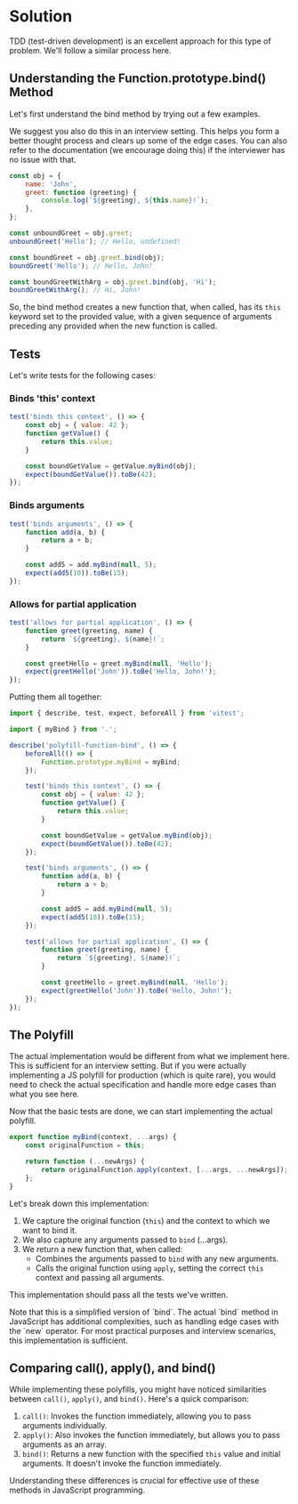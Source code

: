 
# Solution

TDD (test-driven development) is an excellent approach for this type of problem. We'll follow a similar process here.

## Understanding the Function.prototype.bind() Method

Let's first understand the bind method by trying out a few examples.

<Callout>
	We suggest you also do this in an interview setting. This helps you form a
	better thought process and clears up some of the edge cases. You can also
	refer to the documentation (we encourage doing this) if the interviewer has no
	issue with that.
</Callout>

```js
const obj = {
	name: 'John',
	greet: function (greeting) {
		console.log(`${greeting}, ${this.name}!`);
	},
};

const unboundGreet = obj.greet;
unboundGreet('Hello'); // Hello, undefined!

const boundGreet = obj.greet.bind(obj);
boundGreet('Hello'); // Hello, John!

const boundGreetWithArg = obj.greet.bind(obj, 'Hi');
boundGreetWithArg(); // Hi, John!
```

So, the bind method creates a new function that, when called, has its `this` keyword set to the provided value, with a given sequence of arguments preceding any provided when the new function is called.

## Tests

Let's write tests for the following cases:

### Binds 'this' context

```js title="index.test.js"
test('binds this context', () => {
	const obj = { value: 42 };
	function getValue() {
		return this.value;
	}

	const boundGetValue = getValue.myBind(obj);
	expect(boundGetValue()).toBe(42);
});
```

### Binds arguments

```js title="index.test.js"
test('binds arguments', () => {
	function add(a, b) {
		return a + b;
	}

	const add5 = add.myBind(null, 5);
	expect(add5(10)).toBe(15);
});
```

### Allows for partial application

```js title="index.test.js"
test('allows for partial application', () => {
	function greet(greeting, name) {
		return `${greeting}, ${name}!`;
	}

	const greetHello = greet.myBind(null, 'Hello');
	expect(greetHello('John')).toBe('Hello, John!');
});
```

Putting them all together:

```js title="index.test.js"
import { describe, test, expect, beforeAll } from 'vitest';

import { myBind } from '.';

describe('polyfill-function-bind', () => {
	beforeAll(() => {
		Function.prototype.myBind = myBind;
	});

	test('binds this context', () => {
		const obj = { value: 42 };
		function getValue() {
			return this.value;
		}

		const boundGetValue = getValue.myBind(obj);
		expect(boundGetValue()).toBe(42);
	});

	test('binds arguments', () => {
		function add(a, b) {
			return a + b;
		}

		const add5 = add.myBind(null, 5);
		expect(add5(10)).toBe(15);
	});

	test('allows for partial application', () => {
		function greet(greeting, name) {
			return `${greeting}, ${name}!`;
		}

		const greetHello = greet.myBind(null, 'Hello');
		expect(greetHello('John')).toBe('Hello, John!');
	});
});
```

## The Polyfill

<Callout type='error'>
	The actual implementation would be different from what we implement here. This
	is sufficient for an interview setting. But if you were actually implementing
	a JS polyfill for production (which is quite rare), you would need to check
	the actual specification and handle more edge cases than what you see here.
</Callout>

Now that the basic tests are done, we can start implementing the actual polyfill.

```js title="index.js"
export function myBind(context, ...args) {
	const originalFunction = this;

	return function (...newArgs) {
		return originalFunction.apply(context, [...args, ...newArgs]);
	};
}
```

Let's break down this implementation:

1. We capture the original function (`this`) and the context to which we want to bind it.
2. We also capture any arguments passed to `bind` (...args).
3. We return a new function that, when called:
   - Combines the arguments passed to `bind` with any new arguments.
   - Calls the original function using `apply`, setting the correct `this` context and passing all arguments.

This implementation should pass all the tests we've written.

<Callout>
	Note that this is a simplified version of `bind`. The actual `bind` method in
	JavaScript has additional complexities, such as handling edge cases with the
	`new` operator. For most practical purposes and interview scenarios, this
	implementation is sufficient.
</Callout>

## Comparing call(), apply(), and bind()

While implementing these polyfills, you might have noticed similarities between `call()`, `apply()`, and `bind()`. Here's a quick comparison:

1. `call()`: Invokes the function immediately, allowing you to pass arguments individually.
2. `apply()`: Also invokes the function immediately, but allows you to pass arguments as an array.
3. `bind()`: Returns a new function with the specified `this` value and initial arguments. It doesn't invoke the function immediately.

Understanding these differences is crucial for effective use of these methods in JavaScript programming.
